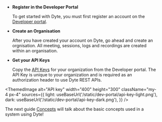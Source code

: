 
- **Register in the Developer Portal**

  To get started with Dyte, you must first register an account on the [Developer portal](https://dev.dyte.io).

- **Create an Organisation**

  After you have created your account on Dyte, go ahead and create an orgnisation. All meeting, sessions, logs and recordings are created within an organisation.

- **Get your API Keys**

  Copy the [API Keys](https://dev.dyte.io/apikeys) for your organization from
  the Developer portal. The API Key is unique to your organization and is
  required as an authorization header to use Dyte REST APIs.

<ThemedImage
  alt="API key"
  width="400"
  height="300"
  className="my-4 px-4"
  sources={{
    light: useBaseUrl('/static/dev-portal/api-key-light.png'),
    dark: useBaseUrl('/static/dev-portal/api-key-dark.png'),
  }}
/>

The next guide <a href={props.slug}>Concepts</a> will talk about the basic concepts used in a system using Dyte!
